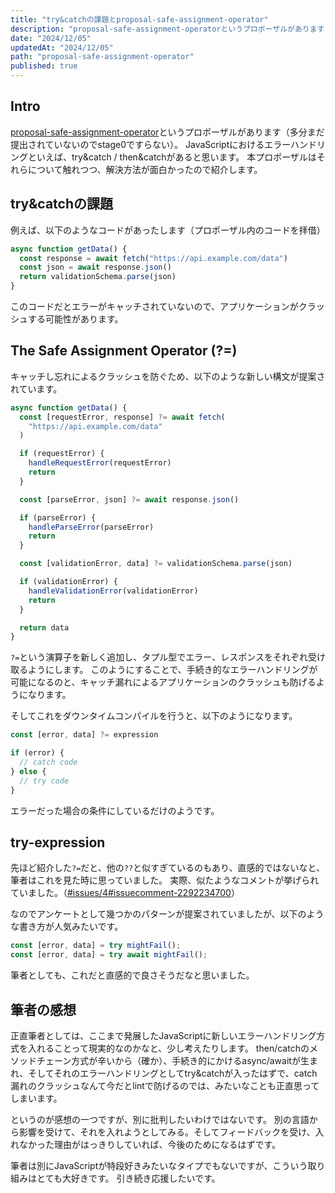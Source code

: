 ```yaml
---
title: "try&catchの課題とproposal-safe-assignment-operator"
description: "proposal-safe-assignment-operatorというプロポーザルがあります（多分まだ提出されていないのでstage0ですらない）。JavaScriptにおけるエラーハンドリングといえば、try&catch / then&catchがあると思います。本プロポーザルのそれらの課題に対しての解決方法が面白かったので紹介します。"
date: "2024/12/05"
updatedAt: "2024/12/05"
path: "proposal-safe-assignment-operator"
published: true
---
```


## Intro

[proposal-safe-assignment-operator](https://github.com/arthurfiorette/proposal-safe-assignment-operator)というプロポーザルがあります（多分まだ提出されていないのでstage0ですらない）。
JavaScriptにおけるエラーハンドリングといえば、try&catch / then&catchがあると思います。
本プロポーザルはそれらについて触れつつ、解決方法が面白かったので紹介します。

## try&catchの課題

例えば、以下のようなコードがあったします（プロポーザル内のコードを拝借）

```ts
async function getData() {
  const response = await fetch("https://api.example.com/data")
  const json = await response.json()
  return validationSchema.parse(json)
}
```

このコードだとエラーがキャッチされていないので、アプリケーションがクラッシュする可能性があります。

## The Safe Assignment Operator (?=)

キャッチし忘れによるクラッシュを防ぐため、以下のような新しい構文が提案されています。

```ts
async function getData() {
  const [requestError, response] ?= await fetch(
    "https://api.example.com/data"
  )

  if (requestError) {
    handleRequestError(requestError)
    return
  }

  const [parseError, json] ?= await response.json()

  if (parseError) {
    handleParseError(parseError)
    return
  }

  const [validationError, data] ?= validationSchema.parse(json)

  if (validationError) {
    handleValidationError(validationError)
    return
  }

  return data
}
```

`?=`という演算子を新しく追加し、タプル型でエラー、レスポンスをそれぞれ受け取るようにします。
このようにすることで、手続き的なエラーハンドリングが可能になるのと、キャッチ漏れによるアプリケーションのクラッシュも防げるようになります。

そしてこれをダウンタイムコンパイルを行うと、以下のようになります。

```ts
const [error, data] ?= expression

if (error) {
  // catch code
} else {
  // try code
}
```

エラーだった場合の条件にしているだけのようです。

## try-expression

先ほど紹介した`?=`だと、他の`??`と似すぎているのもあり、直感的ではないなと、筆者はこれを見た時に思っていました。
実際、似たようなコメントが挙げられていました。（[#issues/4#issuecomment-2292234700](https://github.com/arthurfiorette/proposal-safe-assignment-operator/)）

なのでアンケートとして幾つかのパターンが提案されていましたが、以下のような書き方が人気みたいです。

```ts
const [error, data] = try mightFail();
const [error, data] = try await mightFail();
```

筆者としても、これだと直感的で良さそうだなと思いました。

## 筆者の感想

正直筆者としては、ここまで発展したJavaScriptに新しいエラーハンドリング方式を入れることって現実的なのかなと、少し考えたりします。
then/catchのメソッドチェーン方式が辛いから（確か）、手続き的にかけるasync/awaitが生まれ、そしてそれのエラーハンドリングとしてtry&catchが入ったはずで、catch漏れのクラッシュなんて今だとlintで防げるのでは、みたいなことも正直思ってしまいます。

というのが感想の一つですが、別に批判したいわけではないです。
別の言語から影響を受けて、それを入れようとしてみる。そしてフィードバックを受け、入れなかった理由がはっきりしていれば、今後のためになるはずです。

筆者は別にJavaScriptが特段好きみたいなタイプでもないですが、こういう取り組みはとても大好きです。
引き続き応援したいです。